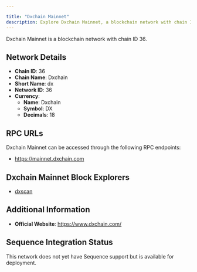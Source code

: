 ```yaml
---

title: "Dxchain Mainnet"
description: Explore Dxchain Mainnet, a blockchain network with chain ID 36. Learn about its native currency, Dxchain, and how to interact with the network.
---
```




Dxchain Mainnet is a blockchain network with chain ID 36.

## Network Details

- **Chain ID**: 36
- **Chain Name**: Dxchain
- **Short Name**: dx
- **Network ID**: 36
- **Currency**: 
  - **Name**: Dxchain
  - **Symbol**: DX
  - **Decimals**: 18

## RPC URLs

Dxchain Mainnet can be accessed through the following RPC endpoints:

- https://mainnet.dxchain.com

## Dxchain Mainnet Block Explorers

- [dxscan](https://dxscan.io)

## Additional Information

- **Official Website**: https://www.dxchain.com/

## Sequence Integration Status

This network does not yet have Sequence support but is available for deployment.
